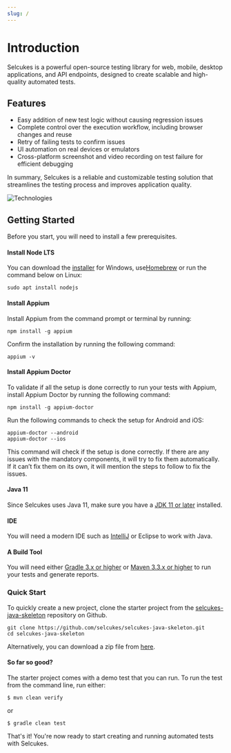 ```yaml
---
slug: /
---
```



# Introduction

Selcukes is a powerful open-source testing library for web, mobile, desktop applications, and API endpoints, designed to create scalable and high-quality automated tests.

## Features
- Easy addition of new test logic without causing regression issues
- Complete control over the execution workflow, including browser changes and reuse
- Retry of failing tests to confirm issues
- UI automation on real devices or emulators
- Cross-platform screenshot and video recording on test failure for efficient debugging

In summary, Selcukes is a reliable and customizable testing solution that streamlines the testing process and improves application quality.

![Technologies](@site/static/img/techs-used.png)

## Getting Started

Before you start, you will need to install a few prerequisites.

#### Install Node LTS
You can download the [installer](https://nodejs.org/en/) for Windows, use[Homebrew](https://brew.sh/) or run the command below on Linux:
```shell
sudo apt install nodejs
```

#### Install Appium
Install Appium from the command prompt or terminal by running:
```shell
npm install -g appium
```
Confirm the installation by running the following command:
```shell
appium -v
```
#### Install Appium Doctor
To validate if all the setup is done correctly to run your tests with Appium, install Appium Doctor by running the following command:
```shell
npm install -g appium-doctor
```
Run the following commands to check the setup for Android and iOS:
```shell
appium-doctor --android
appium-doctor --ios
 ```
 This command will check if the setup is done correctly. If there are any issues with the mandatory components, it will try to fix them automatically. If it can’t fix them on its own, it will mention the steps to follow to fix the issues.
 
#### Java 11

Since Selcukes uses Java 11, make sure you have a [JDK 11 or later](http://www.oracle.com/technetwork/java/javase/downloads/index.html) installed.

#### IDE
You will need a modern IDE such as [IntelliJ](https://www.jetbrains.com/idea/download) or Eclipse to work with Java.

#### A Build Tool
You will need either [Gradle 3.x or higher](http://www.gradle.org/downloads) or [Maven 3.3.x or higher](https://maven.apache.org/download.cgi) to run your tests and generate reports.

### Quick Start
To quickly create a new project, clone the starter project from the [selcukes-java-skeleton](https://github.com/selcukes/selcukes-java-skeleton) repository on Github.
```shell
git clone https://github.com/selcukes/selcukes-java-skeleton.git
cd selcukes-java-skeleton
```
Alternatively, you can download a zip file from [here](https://github.com/selcukes/selcukes-java-skeleton/archive/master.zip).

#### So far so good?

The starter project comes with a demo test that you can run.
To run the test from the command line, run either:

```shell
$ mvn clean verify
```

or

```shell
$ gradle clean test
```
That's it! You're now ready to start creating and running automated tests with Selcukes.

